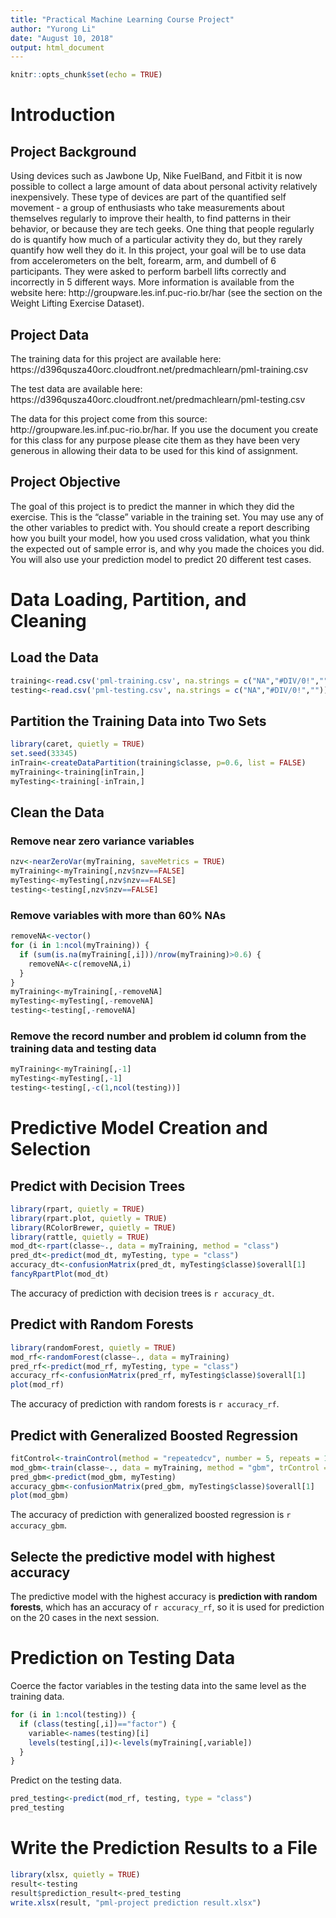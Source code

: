 ---
title: "Practical Machine Learning Course Project"
author: "Yurong Li"
date: "August 10, 2018"
output: html_document
---

```{r setup, include=FALSE}
knitr::opts_chunk$set(echo = TRUE)
```

# Introduction

## Project Background

Using devices such as Jawbone Up, Nike FuelBand, and Fitbit it is now possible to collect a large amount of data about personal activity relatively inexpensively. These type of devices are part of the quantified self movement - a group of enthusiasts who take measurements about themselves regularly to improve their health, to find patterns in their behavior, or because they are tech geeks. One thing that people regularly do is quantify how much of a particular activity they do, but they rarely quantify how well they do it. In this project, your goal will be to use data from accelerometers on the belt, forearm, arm, and dumbell of 6 participants. They were asked to perform barbell lifts correctly and incorrectly in 5 different ways. More information is available from the website here: http://groupware.les.inf.puc-rio.br/har (see the section on the Weight Lifting Exercise Dataset).

## Project Data

The training data for this project are available here: https://d396qusza40orc.cloudfront.net/predmachlearn/pml-training.csv

The test data are available here: https://d396qusza40orc.cloudfront.net/predmachlearn/pml-testing.csv

The data for this project come from this source: http://groupware.les.inf.puc-rio.br/har. If you use the document you create for this class for any purpose please cite them as they have been very generous in allowing their data to be used for this kind of assignment.

## Project Objective

The goal of this project is to predict the manner in which they did the exercise. This is the "classe" variable in the training set. You may use any of the other variables to predict with. You should create a report describing how you built your model, how you used cross validation, what you think the expected out of sample error is, and why you made the choices you did. You will also use your prediction model to predict 20 different test cases.

# Data Loading, Partition, and Cleaning

## Load the Data
```{r}
training<-read.csv('pml-training.csv', na.strings = c("NA","#DIV/0!",""))
testing<-read.csv('pml-testing.csv', na.strings = c("NA","#DIV/0!",""))
```

## Partition the Training Data into Two Sets
```{r, message=FALSE}
library(caret, quietly = TRUE)
set.seed(33345)
inTrain<-createDataPartition(training$classe, p=0.6, list = FALSE)
myTraining<-training[inTrain,]
myTesting<-training[-inTrain,]
```

## Clean the Data

### Remove near zero variance variables
```{r}
nzv<-nearZeroVar(myTraining, saveMetrics = TRUE)
myTraining<-myTraining[,nzv$nzv==FALSE]
myTesting<-myTesting[,nzv$nzv==FALSE]
testing<-testing[,nzv$nzv==FALSE]
```
### Remove variables with more than 60% NAs
```{r}
removeNA<-vector()
for (i in 1:ncol(myTraining)) {
  if (sum(is.na(myTraining[,i]))/nrow(myTraining)>0.6) {
    removeNA<-c(removeNA,i)
  }
}
myTraining<-myTraining[,-removeNA]
myTesting<-myTesting[,-removeNA]
testing<-testing[,-removeNA]
```
### Remove the record number and problem id column from the training data and testing data
```{r}
myTraining<-myTraining[,-1]
myTesting<-myTesting[,-1]
testing<-testing[,-c(1,ncol(testing))]
```

# Predictive Model Creation and Selection

## Predict with Decision Trees
```{r, message=FALSE}
library(rpart, quietly = TRUE)
library(rpart.plot, quietly = TRUE)
library(RColorBrewer, quietly = TRUE)
library(rattle, quietly = TRUE)
mod_dt<-rpart(classe~., data = myTraining, method = "class")
pred_dt<-predict(mod_dt, myTesting, type = "class")
accuracy_dt<-confusionMatrix(pred_dt, myTesting$classe)$overall[1]
fancyRpartPlot(mod_dt)
```

The accuracy of prediction with decision trees is `r accuracy_dt`.

## Predict with Random Forests
```{r, message=FALSE}
library(randomForest, quietly = TRUE)
mod_rf<-randomForest(classe~., data = myTraining)
pred_rf<-predict(mod_rf, myTesting, type = "class")
accuracy_rf<-confusionMatrix(pred_rf, myTesting$classe)$overall[1]
plot(mod_rf)
```

The accuracy of prediction with random forests is `r accuracy_rf`.

## Predict with Generalized Boosted Regression
```{r, message=FALSE}
fitControl<-trainControl(method = "repeatedcv", number = 5, repeats = 1)
mod_gbm<-train(classe~., data = myTraining, method = "gbm", trControl = fitControl, verbose = FALSE)
pred_gbm<-predict(mod_gbm, myTesting)
accuracy_gbm<-confusionMatrix(pred_gbm, myTesting$classe)$overall[1]
plot(mod_gbm)
```

The accuracy of prediction with generalized boosted regression is `r accuracy_gbm`.

## Selecte the predictive model with highest accuracy

The predictive model with the highest accuracy is **prediction with random forests**, which has an accuracy of `r accuracy_rf`, so it is used for prediction on the 20 cases in the next session.

# Prediction on Testing Data

Coerce the factor variables in the testing data into the same level as the training data.
```{r}
for (i in 1:ncol(testing)) {
  if (class(testing[,i])=="factor") {
    variable<-names(testing)[i]
    levels(testing[,i])<-levels(myTraining[,variable])
  }
}
```

Predict on the testing data.
```{r}
pred_testing<-predict(mod_rf, testing, type = "class")
pred_testing
```

# Write the Prediction Results to a File
```{r, message=FALSE}
library(xlsx, quietly = TRUE)
result<-testing
result$prediction_result<-pred_testing
write.xlsx(result, "pml-project prediction result.xlsx")
```
